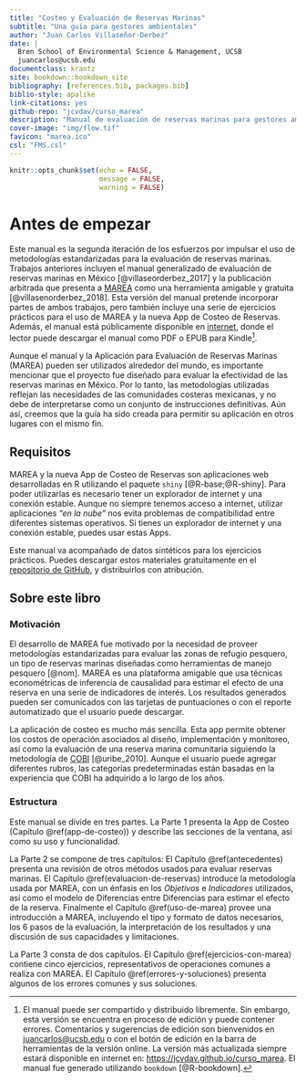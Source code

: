 ```yaml
---
title: "Costeo y Evaluación de Reservas Marinas"
subtitle: "Una guía para gestores ambientales"
author: "Juan Carlos Villaseñor-Derbez"
date: |
  Bren School of Environmental Science & Management, UCSB
  juancarlos@ucsb.edu
documentclass: krantz
site: bookdown::bookdown_site
bibliography: [references.bib, packages.bib]
biblio-style: apalike
link-citations: yes
github-repo: "jcvdav/curso_marea"
description: "Manual de evaluación de reservas marinas para gestores ambientales."
cover-image: "img/flow.tif"
favicon: "marea.ico"
csl: "FMS.csl"
---
```


```r
knitr::opts_chunk$set(echo = FALSE,
                      message = FALSE,
                      warning = FALSE)
```


# Antes de empezar {-}

Este manual es la segunda iteración de los esfuerzos por impulsar el uso de metodologías estandarizadas para la evaluación de reservas marinas. Trabajos anteriores incluyen el manual generalizado de evaluación de reservas marinas en México [@villaseorderbez_2017] y la publicación arbitrada que presenta a [MAREA](https://turfeffect.shinyapps.io/marea/) como una herramienta amigable y gratuita [@villasenorderbez_2018]. Esta versión del manual pretende incorporar partes de ambos trabajos, pero también incluye una serie de ejercicios prácticos para el uso de MAREA y la nueva App de Costeo de Reservas. Además, el manual está públicamente disponible en [internet](https://jcvdav.github.io/curso_marea/), donde el lector puede descargar el manual como PDF o EPUB para Kindle[^*].

[^*]: El manual puede ser compartido y distribuido libremente. Sin embargo, esta versión se encuentra en proceso de edición y puede contener errores. Comentarios y sugerencias de edición son bienvenidos en [juancarlos@ucsb.edu](juancarlos@ucsb.edu) o con el botón de edición en la barra de herramientas de la versión online. La versión más actualizada siempre estará disponible en internet en:  [https://jcvdav.github.io/curso_marea](https://jcvdav.github.io/curso_marea). El manual fue generado utilizando `bookdown` [@R-bookdown].

Aunque el manual y la Aplicación para Evaluación de Reservas Marinas (MAREA) pueden ser utilizados alrededor del mundo, es importante mencionar que el proyecto fue diseñado para evaluar la efectividad de las reservas marinas en México. Por lo tanto, las metodologías utilizadas reflejan las necesidades de las comunidades costeras mexicanas, y no debe de interpretarse como un conjunto de instrucciones definitivas. Aún así, creemos que la guía ha sido creada para permitir su aplicación en otros lugares con el mismo fin.

## Requisitos

MAREA y la nueva App de Costeo de Reservas son aplicaciones web desarrolladas en R utilizando el paquete `shiny` [@R-base;@R-shiny]. Para poder utilizarlas es necesario tener un explorador de internet y una conexión estable. Aunque no siempre tenemos acceso a internet, utilizar aplicaciones *"en la nube"* nos evita problemas de compatibilidad entre diferentes sistemas operativos. Si tienes un explorador de internet y una conexión estable, puedes usar estas Apps.

Este manual va acompañado de datos sintéticos para los ejercicios prácticos. Puedes descargar estos materiales gratuitamente en el [repositorio de GitHub](https://github.com/jcvdav/curso_marea_datos), y distribuirlos con atribución.

## Sobre este libro

### Motivación

El desarrollo de MAREA fue motivado por la necesidad de proveer metodologías estandarizadas para evaluar las zonas de refugio pesquero, un tipo de reservas marinas diseñadas como herramientas de manejo pesquero [@nom]. MAREA es una plataforma amigable que usa técnicas econométricas de inferencia de causalidad para estimar el efecto de una reserva en una serie de indicadores de interés. Los resultados generados pueden ser comunicados con las tarjetas de puntuaciones o con el reporte automatizado que el usuario puede descargar.

La aplicación de costeo es mucho más sencilla. Esta app permite obtener los costos de operación asociados al diseño, implementación y monitoreo, así como la evaluación de una reserva marina comunitaria siguiendo la metodología de [COBI](https://cobi.org.mx/) [@uribe_2010]. Aunque el usuario puede agregar diferentes rubros, las categorías predeterminadas están basadas en la experiencia que COBI ha adquirido a lo largo de los años.

### Estructura

Este manual se divide en tres partes. La Parte 1 presenta la App de Costeo (Capítulo \@ref(app-de-costeo)) y describe las secciones de la ventana, así como su uso y funcionalidad.

La Parte 2 se compone de tres capítulos: El Capítulo \@ref(antecedentes) presenta una revisión de otros métodos usados para evaluar reservas marinas. El Capítulo \@ref(evaluacion-de-reservas) introduce la metodología usada por MAREA, con un énfasis en los *Objetivos* e *Indicadores* utilizados, así como el modelo de Diferencias entre Diferencias para estimar el efecto de la reserva. Finalmente el Capítulo \@ref(uso-de-marea) provee una introducción a MAREA, incluyendo el tipo y formato de datos necesarios, los 6 pasos de la evaluación, la interpretación de los resultados y una discusión de sus capacidades y limitaciones.

La Parte 3 consta de dos capítulos. El Capítulo \@ref(ejercicios-con-marea) contiene cinco ejercicios, representativos de operaciones comunes a realiza con MAREA. El Capítulo \@ref(errores-y-soluciones) presenta algunos de los errores comunes y sus soluciones.






